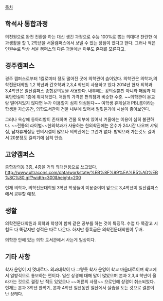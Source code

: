 [[목차]]

== 학석사 통합과정 ==
의전원으로 완전 전환을 하는 대신 생긴 과정으로 수능 100%로 뽑는 의대다! 찬란한 예과생활을 할 1, 2학년을 서울캠퍼스에서 보낼 수 있는 장점이 있다고 한다. 그러나 적은 인원수로 막상 서울 캠퍼스의 다른 과들에선 아무도 존재를 모른다고. 

== 경주캠퍼스 ==
경주 캠퍼스로부터 1킬로미터 정도 떨어진 곳에 의학관이 숨어있다. 의학관은 의학과,의학전문대학원 1,2 학년과 간호학과 2,3,4 학년이 사용하고 있다.2014년 현재 의학과 3,4학년은 일산캠퍼스 종합강의동을 사용한다. 내부에는 강의실뿐만 아니라 매점과 체육단련실이 1층에 위치해있다. 매점의 가격은 편의점과 비슷한 수준. ~~의학관이 본교랑 떨어져있지 않다면 누가 이용할지 심히 의심된다~~ 여학생 휴게실과 PBL룸이라는 학생들 자습공간, 의학도서관이 건물 내부에 있어서 얼핏듣기에 시설이 좋아보인다. 

그러나 옥상에 동아리방이 존재하며 건물 외부에 있어서 겨울에는 이용이 심히 불편하다. ~~전통의 라이벌~~한의학과가 사용하는 한의학관에는 온수가 24시간 나오며 샤워실, 남자휴게실등 편의시설이 많으나 의학관에는 그런거 없다. 밥먹으러 가는것도 걸어서 20분정도 걸리기에 심히 안습.

== 고양캠퍼스 ==
종합강의동 3층, 4층을 거의 의대전용으로 쓰고있다.
http://www.ultracons.com/data/workstate/%EB%8F%99%EA%B5%AD%EB%8C%80.gif?width=300&height=200

현재 의학과, 의학전문대학원 3학년 학생들이 이용중이며 앞으로 3,4학년이 일산캠퍼스에서 공부할 예정.
== 생활 ==
의학전문대학원과 의학과 학생이 함께 같은 공부를 하는 것이 특징적. 수업 다 똑같고 시험도 다 똑같지만 성적은 따로 나온다. 하지만 등록금은 의학전문대학원이 두배.

의학관 안에 있는 의학 도서관에서 사는게 일상이다.

== 기타 사항 ==
학사 운영이 지 멋대로다. 의과대학이 다 그렇듯 학사 운영이 학교 마음대로이며 학교에서 일방적으로 통보하는 편이다. 일산 상경에 대해 말이 많았으며 본과 2,3,4 학년이 올라가는 것으로 결정 난 적도 있었으나 ~~어른의 사정~~ 으로인해 상경이 취소되었다. 현재는 본과 3학년 한학기, 본과 4학년 일년동안 일산에서 실습을 도는 것으로 결론이 난 상태다. 
